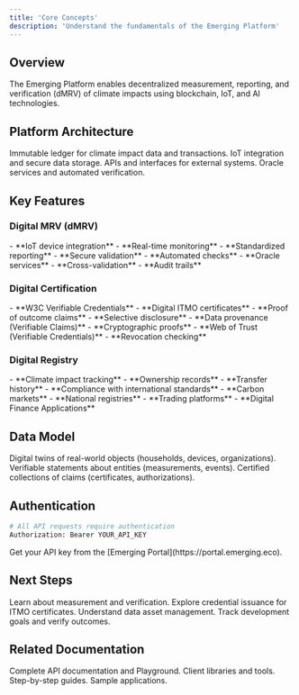 ```yaml
---
title: 'Core Concepts'
description: 'Understand the fundamentals of the Emerging Platform'
---
```


## Overview

<Note>
The Emerging Platform enables decentralized measurement, reporting, and verification (dMRV) of climate impacts using blockchain, IoT, and AI technologies.
</Note>

## Platform Architecture

<CardGroup>

<Card title="Blockchain Layer" icon="cube">
  Immutable ledger for climate impact data and transactions.
</Card>

<Card title="Data Layer" icon="database">
  IoT integration and secure data storage.
</Card>

<Card title="Integration Layer" icon="plug">
  APIs and interfaces for external systems.
</Card>

<Card title="AI Layer" icon="robot">
  Oracle services and automated verification.
</Card>

</CardGroup>

## Key Features

### Digital MRV (dMRV)

<AccordionGroup>

<Accordion title="Data Collection">
- **IoT device integration**
- **Real-time monitoring**
- **Standardized reporting**
- **Secure validation**
</Accordion>

<Accordion title="Verification">
- **Automated checks**
- **Oracle services**
- **Cross-validation**
- **Audit trails**
</Accordion>

</AccordionGroup>

### Digital Certification

<AccordionGroup>

<Accordion title="Credentials">
- **W3C Verifiable Credentials**
- **Digital ITMO certificates**
- **Proof of outcome claims**
- **Selective disclosure**
</Accordion>

<Accordion title="Verification">
- **Data provenance (Verifiable Claims)**
- **Cryptographic proofs**
- **Web of Trust (Verifiable Credentials)**
- **Revocation checking**
</Accordion>

</AccordionGroup>

### Digital Registry

<AccordionGroup>

<Accordion title="Asset Management">
- **Climate impact tracking**
- **Ownership records**
- **Transfer history**
- **Compliance with international standards**
</Accordion>

<Accordion title="Integration">
- **Carbon markets**
- **National registries**
- **Trading platforms**
- **Digital Finance Applications**
</Accordion>

</AccordionGroup>

## Data Model

<ResponseField name="Entities" type="object">
  Digital twins of real-world objects (households, devices, organizations).
</ResponseField>

<ResponseField name="Claims" type="object">
  Verifiable statements about entities (measurements, events).
</ResponseField>

<ResponseField name="Credentials" type="object">
  Certified collections of claims (certificates, authorizations).
</ResponseField>

## Authentication

```bash
# All API requests require authentication
Authorization: Bearer YOUR_API_KEY
```

<Note>
Get your API key from the [Emerging Portal](https://portal.emerging.eco).
</Note>

## Next Steps

<CardGroup>

<Card title="Digital MRV" icon="chart-line" href="guides/dmrv">
  Learn about measurement and verification.
</Card>

<Card title="Digital Certification" icon="certificate" href="guides/digital-certification">
  Explore credential issuance for ITMO certificates.
</Card>

<Card title="Digital Registry" icon="database" href="guides/registry">
  Understand data asset management.
</Card>

<Card title="SDG Monitoring" icon="globe" href="guides/sdg-monitoring">
  Track development goals and verify outcomes.
</Card>

</CardGroup>

## Related Documentation

<CardGroup>

<Card title="API Reference" icon="book" href="api-reference/introduction">
  Complete API documentation and Playground.
</Card>

<Card title="SDKs" icon="code" href="spatial-web-stack/spatial-web-sdks">
  Client libraries and tools.
</Card>

<Card title="Tutorials" icon="graduation-cap" href="wip">
  Step-by-step guides.
</Card>

<Card title="Examples" icon="code-branch" href="wip">
  Sample applications.
</Card>

</CardGroup>
